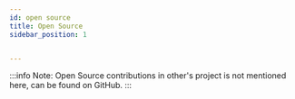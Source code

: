 ```yaml
---
id: open source
title: Open Source
sidebar_position: 1


---
```

:::info Note:
 Open Source contributions in other's project is not mentioned here, can be found on GitHub.
:::



<ProjDevCardsRow />
